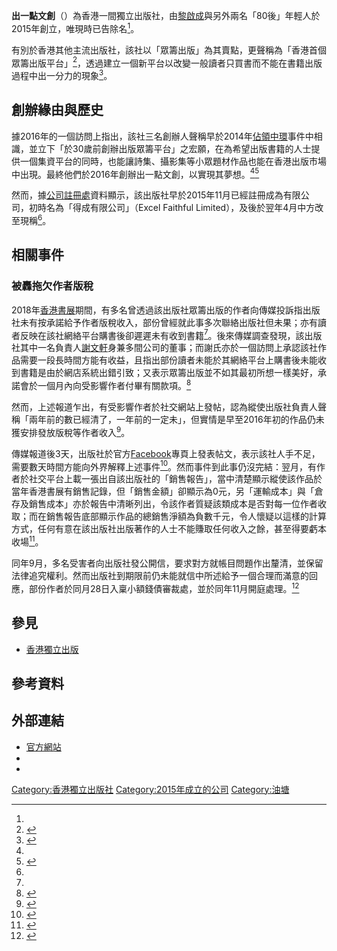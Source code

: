 {{Infobox company
| name = 出一點文創有限公司
| name_en = Chapter One Publishing Limited
| former_name = 得成有限公司（Excel Faithful Limited）<br>（2015年11月6日 - 2016年4月13日）<ref name="cr">根據香港[[公司註冊處|公司註冊處]]資料</ref>
| founder = [[黎啟成|黎啟成]]與另外兩名「80後」年輕人
| logo = File:Chapter One Publishing Logo.jpg
| image_size = 250px
| foundation = 2015年11月，{{HKG}}
| location = {{HKG}}[[油塘|油塘]][[四山街|四山街]]4號華輝工業大廈5樓B室<ref name=":1" />
| homepage = {{URL|www.ch1.hk}}{{dead link}}
}}
'''出一點文創'''（{{lang-en|Chapter One Publishing}}）為香港一間獨立出版社，由[[黎啟成|黎啟成]]與另外兩名「80後」年輕人於2015年創立，唯現時已告除名<ref name="cr" />。

有別於香港其他主流出版社，該社以「眾籌出版」為其賣點，更聲稱為「香港首個眾籌出版平台」<ref name=":0">{{Cite web|title=眾籌出版平台「出一點」被質疑　多名作者出書未收版稅|url=https://www.thestandnews.com/culture/%E7%9C%BE%E7%B1%8C%E5%87%BA%E7%89%88%E5%B9%B3%E5%8F%B0-%E5%87%BA%E4%B8%80%E9%BB%9E-%E8%A2%AB%E8%B3%AA%E7%96%91-%E5%A4%9A%E5%90%8D%E4%BD%9C%E8%80%85%E5%87%BA%E6%9B%B8%E6%9C%AA%E6%94%B6%E7%89%88%E7%A8%85/|accessdate=2020-07-12|author=立場報道|date=2018-07-24|format=|publisher=立場新聞|language=zh-HK|archive-date=2020-07-12|archive-url=https://web.archive.org/web/20200712151127/https://www.thestandnews.com/culture/%E7%9C%BE%E7%B1%8C%E5%87%BA%E7%89%88%E5%B9%B3%E5%8F%B0-%E5%87%BA%E4%B8%80%E9%BB%9E-%E8%A2%AB%E8%B3%AA%E7%96%91-%E5%A4%9A%E5%90%8D%E4%BD%9C%E8%80%85%E5%87%BA%E6%9B%B8%E6%9C%AA%E6%94%B6%E7%89%88%E7%A8%85/|dead-url=no}}</ref>，透過建立一個新平台以改變一般讀者只買書而不能在書籍出版過程中出一分力的現象<ref>{{Cite web|title=八十後創業撐本地文創 — 專訪「出一點」眾籌平台|url=https://www.thestandnews.com/culture/%E5%85%AB%E5%8D%81%E5%BE%8C%E5%89%B5%E6%A5%AD%E6%92%90%E6%9C%AC%E5%9C%B0%E6%96%87%E5%89%B5-%E5%B0%88%E8%A8%AA-%E5%87%BA%E4%B8%80%E9%BB%9E-%E7%9C%BE%E7%B1%8C%E5%B9%B3%E5%8F%B0/|accessdate=2020-07-12|author=夏綽蔓|date=2016-04-27|format=|publisher=立場新聞|language=zh-HK|archive-date=2020-07-15|archive-url=https://web.archive.org/web/20200715171726/https://www.thestandnews.com/culture/%E5%85%AB%E5%8D%81%E5%BE%8C%E5%89%B5%E6%A5%AD%E6%92%90%E6%9C%AC%E5%9C%B0%E6%96%87%E5%89%B5-%E5%B0%88%E8%A8%AA-%E5%87%BA%E4%B8%80%E9%BB%9E-%E7%9C%BE%E7%B1%8C%E5%B9%B3%E5%8F%B0/|dead-url=no}}</ref>。

== 創辦緣由與歷史 ==
據2016年的一個訪問上指出，該社三名創辦人聲稱早於2014年[[讓愛與和平佔領中環|佔領中環]]事件中相識，並立下「於30歲前創辦出版眾籌平台」之宏願，在為希望出版書籍的人士提供一個集資平台的同時，也能讓詩集、攝影集等小眾題材作品也能在香港出版市場中出現。最終他們於2016年創辦出一點文創，以實現其夢想。<ref name=":0" /><ref>{{Cite web|title=三個八十後當「海盜」 創眾籌平台 開拓本地出版界題材|url=https://www.hk01.com/社會新聞/19329/三個八十後當-海盜-創眾籌平台-開拓本地出版界題材|accessdate=2020-07-12|date=2016-05-17|last=呂凝敏|work=香港01|language=zh-HK|archive-date=2020-07-12|archive-url=https://web.archive.org/web/20200712112401/https://www.hk01.com/%E7%A4%BE%E6%9C%83%E6%96%B0%E8%81%9E/19329/%E4%B8%89%E5%80%8B%E5%85%AB%E5%8D%81%E5%BE%8C%E7%95%B6-%E6%B5%B7%E7%9B%9C-%E5%89%B5%E7%9C%BE%E7%B1%8C%E5%B9%B3%E5%8F%B0-%E9%96%8B%E6%8B%93%E6%9C%AC%E5%9C%B0%E5%87%BA%E7%89%88%E7%95%8C%E9%A1%8C%E6%9D%90|dead-url=no}}</ref>

然而，據[[公司註冊處|公司註冊處]]資料顯示，該出版社早於2015年11月已經註冊成為有限公司，初時名為「得成有限公司」（Excel Faithful Limited），及後於翌年4月中方改至現稱<ref name="cr" />。

== 相關事件 ==
=== 被轟拖欠作者版稅 ===
2018年[[香港書展|香港書展]]期間，有多名曾透過該出版社眾籌出版的作者向傳媒投訴指出版社未有按承諾給予作者版稅收入，部份曾經就此事多次聯絡出版社但未果；亦有讀者反映在該社網絡平台購書後卻遲遲未有收到書籍<ref name=":0" />。後來傳媒調查發現，該出版社其中一名負責人[[謝文軒|謝文軒]]身兼多間公司的董事；而謝氏亦於一個訪問上承認該社作品需要一段長時間方能有收益，且指出部份讀者未能於其網絡平台上購書後未能收到書籍是由於網店系統出錯引致；又表示眾籌出版並不如其最初所想一樣美好，承諾會於一個月內向受影響作者付畢有關款項。<ref>{{Cite web|title=【書展2018】多名作者斥眾籌平台「出一點」拖數 揭關聯公司前科|url=https://www.hk01.com/01偵查/214588/書展2018-多名作者斥眾籌平台-出一點-拖數-揭關聯公司前科|accessdate=2020-07-12|date=2018-07-24|last=李家偉|first=勞顯亮|work=香港01|language=zh-HK|archive-date=2019-08-17|archive-url=https://web.archive.org/web/20190817094749/https://www.hk01.com/01%E5%81%B5%E6%9F%A5/214588/%E6%9B%B8%E5%B1%952018-%E5%A4%9A%E5%90%8D%E4%BD%9C%E8%80%85%E6%96%A5%E7%9C%BE%E7%B1%8C%E5%B9%B3%E5%8F%B0-%E5%87%BA%E4%B8%80%E9%BB%9E-%E6%8B%96%E6%95%B8-%E6%8F%AD%E9%97%9C%E8%81%AF%E5%85%AC%E5%8F%B8%E5%89%8D%E7%A7%91|dead-url=no}}</ref>

然而，上述報道乍出，有受影響作者於社交網站上發帖，認為縱使出版社負責人聲稱「兩年前的數已經清了，一年前的一定未」，但實情是早至2016年初的作品仍未獲安排發放版稅等作者收入<ref>{{Cite web|title=致「出一點」：多行不義必有業報|url=https://www.thestandnews.com/culture/%E8%87%B4-%E5%87%BA%E4%B8%80%E9%BB%9E-%E5%A4%9A%E8%A1%8C%E4%B8%8D%E7%BE%A9%E5%BF%85%E6%9C%89%E6%A5%AD%E5%A0%B1/|accessdate=2020-07-12|author=轉載文章 / Au Wing Yiu|date=2018-07-26|format=|publisher=立場新聞|language=zh-HK|archive-date=2020-07-12|archive-url=https://web.archive.org/web/20200712151141/https://www.thestandnews.com/culture/%E8%87%B4-%E5%87%BA%E4%B8%80%E9%BB%9E-%E5%A4%9A%E8%A1%8C%E4%B8%8D%E7%BE%A9%E5%BF%85%E6%9C%89%E6%A5%AD%E5%A0%B1/|dead-url=no}}</ref>。

傳媒報道後3天，出版社於官方[[Facebook|Facebook]]專頁上發表帖文，表示該社人手不足，需要數天時間方能向外界解釋上述事件<ref>{{Cite web|title=拖欠作者版稅　出一點：就近日報道引起不便致歉，小店人手不足望體諒|url=https://www.thestandnews.com/culture/%E6%8B%96%E6%AC%A0%E4%BD%9C%E8%80%85%E7%89%88%E7%A8%85-%E5%87%BA%E4%B8%80%E9%BB%9E-%E5%B0%B1%E8%BF%91%E6%97%A5%E5%A0%B1%E9%81%93%E5%BC%95%E8%B5%B7%E4%B8%8D%E4%BE%BF%E8%87%B4%E6%AD%89-%E5%B0%8F%E5%BA%97%E4%BA%BA%E6%89%8B%E4%B8%8D%E8%B6%B3%E6%9C%9B%E9%AB%94%E8%AB%92/|accessdate=2020-07-12|author=立場報道|date=2018-07-27|format=|publisher=立場新聞|language=zh-HK|archive-date=2020-07-12|archive-url=https://web.archive.org/web/20200712151119/https://www.thestandnews.com/culture/%E6%8B%96%E6%AC%A0%E4%BD%9C%E8%80%85%E7%89%88%E7%A8%85-%E5%87%BA%E4%B8%80%E9%BB%9E-%E5%B0%B1%E8%BF%91%E6%97%A5%E5%A0%B1%E9%81%93%E5%BC%95%E8%B5%B7%E4%B8%8D%E4%BE%BF%E8%87%B4%E6%AD%89-%E5%B0%8F%E5%BA%97%E4%BA%BA%E6%89%8B%E4%B8%8D%E8%B6%B3%E6%9C%9B%E9%AB%94%E8%AB%92/|dead-url=no}}</ref>。然而事件到此事仍沒完結：翌月，有作者於社交平台上載一張出自該出版社的「銷售報告」，當中清楚顯示縱使該作品於當年香港書展有銷售記錄，但「銷售金額」卻顯示為0元，另「運輸成本」與「倉存及銷售成本」亦於報告中清晰列出，令該作者質疑該類成本是否對每一位作者收取；而在銷售報告底部顯示作品的總銷售淨額為負數千元，令人懷疑以這樣的計算方式，任何有意在該出版社出版著作的人士不能賺取任何收入之餘，甚至得要虧本收場<ref>{{Cite web|title=出版界海盜出沒注意！巧立名目壓榨作者|url=https://p-articles.com/issues/314.html|accessdate=2020-07-12|author=Nathanael Liu|date=2018-10-08|format=|publisher=虛詞|language=zh-HK|archive-date=2020-07-12|archive-url=https://web.archive.org/web/20200712114851/https://p-articles.com/issues/314.html|dead-url=no}}</ref>。

同年9月，多名受害者向出版社發公開信，要求對方就帳目問題作出釐清，並保留法律追究權利。然而出版社到期限前仍未能就信中所述給予一個合理而滿意的回應，部份作者於同月28日入稟小額錢債審裁處，並於同年11月開庭處理。<ref name=":1">{{Cite web|title=呃版稅，有罪！眾作者入稟提告「出一點」|url=https://p-articles.com/heteroglossia/322.html|accessdate=2020-07-12|author=蕭雲|date=2018-10-11|format=|publisher=虛詞|language=zh-HK|archive-date=2020-07-15|archive-url=https://web.archive.org/web/20200715151533/https://p-articles.com/heteroglossia/322.html|dead-url=no}}</ref>

== 參見 ==
* [[香港獨立出版|香港獨立出版]]

== 參考資料 ==
{{reflist}}

== 外部連結 ==
* [https://web.archive.org/web/20180905082037/http://ch1.hk/ 官方網站]
* {{facebook|ch1hk}}
* {{instagram|chapteronehk}}{{dead link}}

[[Category:香港獨立出版社|Category:香港獨立出版社]]
[[Category:2015年成立的公司|Category:2015年成立的公司]]
[[Category:油塘|Category:油塘]]